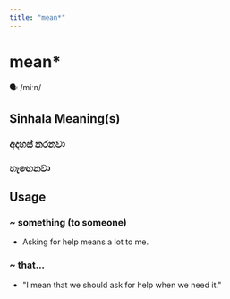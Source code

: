 ```yaml
---
title: "mean*"
---
```


# mean*

🗣️ /miːn/

## Sinhala Meaning(s)

### අදහස් කරනවා
### හැඟෙනවා

## Usage

### ~ something (to someone)

- Asking for help means a lot to me.


### ~ that...

- "I mean that we should ask for help when we need it."

